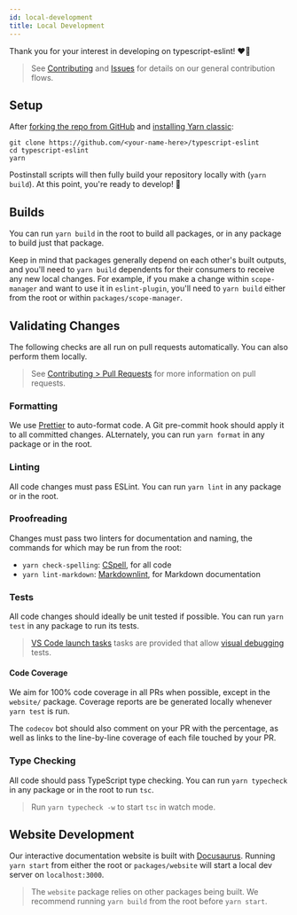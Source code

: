```yaml
---
id: local-development
title: Local Development
---
```


Thank you for your interest in developing on typescript-eslint! ❤️‍🔥

> See [Contributing](../Contributing.mdx) and [Issues](./Issues.mdx) for details on our general contribution flows.

## Setup

After [forking the repo from GitHub](https://help.github.com/articles/fork-a-repo) and [installing Yarn classic](https://classic.yarnpkg.com):

```shell
git clone https://github.com/<your-name-here>/typescript-eslint
cd typescript-eslint
yarn
```

Postinstall scripts will then fully build your repository locally with (`yarn build`).
At this point, you're ready to develop! 🚀

## Builds

You can run `yarn build` in the root to build all packages, or in any package to build just that package.

Keep in mind that packages generally depend on each other's built outputs, and you'll need to `yarn build` dependents for their consumers to receive any new local changes.
For example, if you make a change within `scope-manager` and want to use it in `eslint-plugin`, you'll need to `yarn build` either from the root or within `packages/scope-manager`.

## Validating Changes

The following checks are all run on pull requests automatically.
You can also perform them locally.

> See [Contributing > Pull Requests](../Contributing.mdx#raising-a-pr) for more information on pull requests.

### Formatting

We use [Prettier](https://prettier.io) to auto-format code.
A Git pre-commit hook should apply it to all committed changes.
ALternately, you can run `yarn format` in any package or in the root.

### Linting

All code changes must pass ESLint.
You can run `yarn lint` in any package or in the root.

### Proofreading

Changes must pass two linters for documentation and naming, the commands for which may be run from the root:

- `yarn check-spelling`: [CSpell](https://cspell.org), for all code
- `yarn lint-markdown`: [Markdownlint](https://github.com/DavidAnson/markdownlint), for Markdown documentation

### Tests

All code changes should ideally be unit tested if possible.
You can run `yarn test` in any package to run its tests.

> [VS Code launch tasks](https://code.visualstudio.com/docs/editor/tasks) tasks are provided that allow [visual debugging](https://code.visualstudio.com/docs/editor/debugging) tests.

#### Code Coverage

We aim for 100% code coverage in all PRs when possible, except in the `website/` package.
Coverage reports are be generated locally whenever `yarn test` is run.

The `codecov` bot should also comment on your PR with the percentage, as well as links to the line-by-line coverage of each file touched by your PR.

### Type Checking

All code should pass TypeScript type checking.
You can run `yarn typecheck` in any package or in the root to run `tsc`.

> Run `yarn typecheck -w` to start `tsc` in watch mode.

## Website Development

Our interactive documentation website is built with [Docusaurus](https://docusaurus.io).
Running `yarn start` from either the root or `packages/website` will start a local dev server on `localhost:3000`.

> The `website` package relies on other packages being built.
> We recommend running `yarn build` from the root before `yarn start`.
